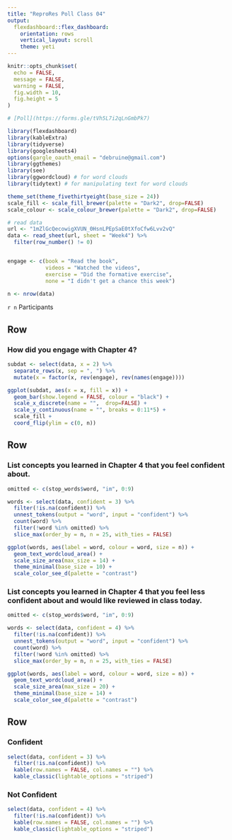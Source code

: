 ```yaml
---
title: "ReproRes Poll Class 04"
output: 
  flexdashboard::flex_dashboard:
    orientation: rows
    vertical_layout: scroll
    theme: yeti
---
```


```r
knitr::opts_chunk$set(
  echo = FALSE,
  message = FALSE,
  warning = FALSE,
  fig.width = 10,
  fig.height = 5
)

# [Poll](https://forms.gle/tVh5L7i2qLnGmbPk7)

library(flexdashboard)
library(kableExtra)
library(tidyverse)
library(googlesheets4)
options(gargle_oauth_email = "debruine@gmail.com")
library(ggthemes)
library(see)
library(ggwordcloud) # for word clouds
library(tidytext) # for manipulating text for word clouds
```

```r
theme_set(theme_fivethirtyeight(base_size = 24))
scale_fill <- scale_fill_brewer(palette = "Dark2", drop=FALSE)
scale_colour <- scale_colour_brewer(palette = "Dark2", drop=FALSE)
```

```r
# read data
url <- "1mZlGcQecowigXVUN_0HsnLPEpSaE0tXfoCfw6Lvv2vQ"
data <- read_sheet(url, sheet = "Week4") %>%
  filter(row_number() != 0)


engage <- c(book = "Read the book", 
            videos = "Watched the videos", 
            exercise = "Did the formative exercise",
            none = "I didn't get a chance this week")

n <- nrow(data)
```

`r n` Participants

Row {data-height=400}
-----------------------------------------------------------------------

### How did you engage with Chapter 4?

```r
subdat <- select(data, x = 2) %>%
  separate_rows(x, sep = ", ") %>%
  mutate(x = factor(x, rev(engage), rev(names(engage))))

ggplot(subdat, aes(x = x, fill = x)) +
  geom_bar(show.legend = FALSE, colour = "black") +
  scale_x_discrete(name = "",  drop=FALSE) +
  scale_y_continuous(name = "", breaks = 0:11*5) +
  scale_fill +
  coord_flip(ylim = c(0, n)) 
```


Row {data-height=400}
-----------------------------------------------------------------------

### List concepts you learned in Chapter 4 that you feel confident about.

```r
omitted <- c(stop_words$word, "im", 0:9)

words <- select(data, confident = 3) %>%
  filter(!is.na(confident)) %>%
  unnest_tokens(output = "word", input = "confident") %>%
  count(word) %>%
  filter(!word %in% omitted) %>%
  slice_max(order_by = n, n = 25, with_ties = FALSE)

ggplot(words, aes(label = word, colour = word, size = n)) +
  geom_text_wordcloud_area() +
  scale_size_area(max_size = 14) +
  theme_minimal(base_size = 10) +
  scale_color_see_d(palette = "contrast") 
```



### List concepts you learned in Chapter 4 that you feel less confident about and would like reviewed in class today.

```r
omitted <- c(stop_words$word, "im", 0:9)

words <- select(data, confident = 4) %>%
  filter(!is.na(confident)) %>%
  unnest_tokens(output = "word", input = "confident") %>%
  count(word) %>%
  filter(!word %in% omitted) %>%
  slice_max(order_by = n, n = 25, with_ties = FALSE)

ggplot(words, aes(label = word, colour = word, size = n)) +
  geom_text_wordcloud_area() +
  scale_size_area(max_size = 20) +
  theme_minimal(base_size = 14) +
  scale_color_see_d(palette = "contrast") 
```

Row {data-height=600}
-----------------------------------------------------------------------

### Confident 

```r
select(data, confident = 3) %>%
  filter(!is.na(confident)) %>%
  kable(row.names = FALSE, col.names = "") %>%
  kable_classic(lightable_options = "striped")
```


### Not Confident 

```r
select(data, confident = 4) %>%
  filter(!is.na(confident)) %>%
  kable(row.names = FALSE, col.names = "") %>%
  kable_classic(lightable_options = "striped")
```
